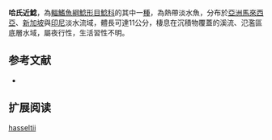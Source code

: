 {{Speciesbox
| name = 哈氏近鯰
| image = 
| image_width = 250px
| status = NE
| status_system = IUCN3.1
| genus = Silurichthys
| species = hasseltii
| authority = [[Bleeker|Bleeker]], 1858
| synonyms = *''Silurichthys hasselti'',Bleeker, 1858
}}

'''哈氏近鯰'''，為[[輻鰭魚綱|輻鰭魚綱]][[鯰形目|鯰形目]][[鯰科|鯰科]]的其中一[[種|種]]，為熱帶淡水魚，分布於[[亞洲|亞洲]][[馬來西亞|馬來西亞]]、[[新加坡|新加坡]]與[[印尼|印尼]]淡水流域，體長可達11公分，棲息在沉積物覆蓋的溪流、氾濫區底層水域，屬夜行性，生活習性不明。

==参考文献==
*{{FishBase_species|genus=Silurichthys|species=hasseltii|year=2015|month=8}}

== 扩展阅读 ==
{{refbegin}}
{{wikispecies-inline|Silurichthys hasseltii|哈氏近鯰}}
{{refend}}
{{Taxonbar|from=Q6411525}}

[[Category:近鯰屬|hasseltii]]